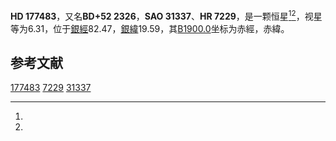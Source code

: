 {{Starbox begin
| name = HD 177483
}}
{{Starbox observe
| epoch = [[J2000.0|J2000.0]]
| constell = {{星座名待查}}<ref name=SIMBAD>{{cite web
 | url=http://simbad.u-strasbg.fr/simbad/sim-id?Ident=HR+7229
 | title =Pulsating variable Star
 | publisher=Centre de Données astronomiques de Strasbourg
 | work=SIMBAD
 | accessdate=2012-07-13}}</ref><ref name=DATA>{{cite web
 | url=http://vizier.u-strasbg.fr/viz-bin/VizieR-5?-out.add=.&-source=5050&-corr=PK=HR&-out.max=9999&HR=7229
 | title=VizieR Detailed Page
 | accessdate=2012-07-13
 | archive-date=2019-02-16
 | archive-url=https://web.archive.org/web/20190216093017/http://vizier.u-strasbg.fr/viz-bin/VizieR-5?-out.add=.&-source=5050&-corr=PK=HR&-out.max=9999&HR=7229
 | dead-url=no
 }}</ref>
| 星官 = 
| ra = {{RA|19|2|7}}<ref name=SIMBAD /><ref name=DATA />
| dec = {{DEC|+52|15|40}}<ref name=SIMBAD /><ref name=DATA />
| appmag_v = 6.31<ref name=SIMBAD /><ref name=DATA />
}}
{{Starbox character
| class = G8III<ref name=SIMBAD /><ref name=DATA />
| b-v = 1<ref name=SIMBAD /><ref name=DATA />
| u-b = <ref name=SIMBAD /><ref name=DATA />
| r-i = <ref name=SIMBAD /><ref name=DATA />
| variable = 
}}
{{Starbox astrometry
| radial_v = 
| prop_mo_ra = 4
| parallax = 0.005
| p_error =
}}
{{Starbox catalog
| names =BD+52 2326，[[SAO星表|SAO]] 31337，[[HD星表|HD]] 177483，[[HR星表|HR]] 7229}}
{{Starbox reference |Simbad=HR+7229}}
{{Starbox end}}

'''HD 177483'''，又名'''BD+52 2326'''，'''SAO 31337'''、'''HR 7229'''，是一颗恒星<ref name=SIMBAD /><ref name=DATA />，视星等为6.31，位于[[銀道座標系|銀經]]82.47，[[銀道座標系|銀緯]]19.59，其[[B1900.0|B1900.0]]坐标为赤經{{RA|18|59|45.9}}，赤緯{{DEC|+52|19.59|56}}。

== 参考文献 ==
{{reflist}}

{{star-stub}}

[[Category:HD和HDE天體|177483]]
[[Category:HR天體|7229]]
[[Category:SAO天體|31337]]